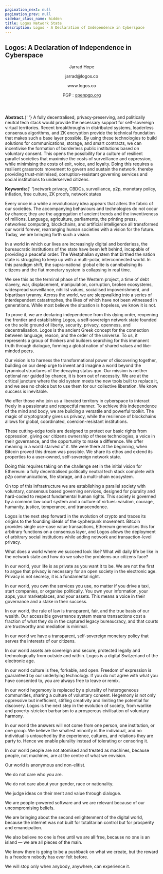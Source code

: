 ```yaml
---
pagination_next: null
pagination_prev: null
sidebar_class_name: hidden
title: Logos Network State
description: Logos - A Declaration of Independence in Cyberspace
---
```



<Manifesto>
  <h2>Logos: A Declaration of Independence in Cyberspace</h2>
  <header>
    <p>Jarrad Hope</p>
    <p>jarrad@logos.co</p>
    <p>www.logos.co</p>
    <p>PGP : <a href="https://keys.openpgp.org/search?q=jarrad%40logos.co" target="_blank">openpgp.org</a></p>
  </header>

  <section>
    <p><b>Abstract.</b>{' '}
      A fully decentralised, privacy-preserving, and politically neutral tech stack would provide the necessary support for self-sovereign virtual territories. Recent breakthroughs in distributed systems, leaderless consensus algorithms, and ZK encryption provide the technical foundation that makes such a base layer possible. By using these technologies to build solutions for communications, storage, and smart contracts, we can incentivise the formation of borderless public institutions based on voluntary consent. This opens the possibility for a culture of resilient parallel societies that maximise the costs of surveillance and oppression, while minimising the costs of exit, voice, and loyalty. Doing this requires a resilient grassroots movement to govern and sustain the network, thereby providing trust-minimised, corruption-resistant governing services and social institutions to underserved citizens.
    </p>
    <p><b>Keywords:</b>{' '}network privacy, CBDCs, surveillance, p2p, monetary policy, inflation, free culture, ZK proofs, network states</p>
  </section>

  <article>
    <p>Every once in a while a revolutionary idea appears that alters the fabric of our societies. The accompanying behaviours and technologies do not occur by chance; they are the aggregation of ancient trends and the inventiveness of millions. Language, agriculture, parliaments, the printing press, networked computing, blockchains, and artificial intelligence all transformed our world forever, rearranging human societies with a vision for the future. Today, we are bringing forth such a vision.</p>
    <p>In a world in which our lives are increasingly digital and borderless, the bureaucratic institutions of the state have been left behind, incapable of providing a peaceful order. The Westphalian system that birthed the nation state is struggling to keep up with a multi-polar, interconnected world. In this paradigm shift, the supra-national global elite is cannibalising its citizens and the fiat monetary system is collapsing in real time.</p>
    <p>We see this as the terminal phase of the Western project, a time of debt slavery, war, displacement, manipulation, corruption, broken ecosystems, widespread surveillance, nihilist values, socialised impoverishment, and bipartisan tyranny. Across the world, we are sleepwalking into a series of interdependent catastrophes, the likes of which have not been witnessed in generations. While most believe the situation is hopeless, we know it is not.</p>
    <p>To prove it, we are declaring independence from this dying order, reopening the frontier and establishing Logos, a self-sovereign network state founded on the solid ground of liberty, security, privacy, openness, and decentralisation. Logos is the ancient Greek concept for the connection between language, reason, and the order of the universe. To us, it represents a group of thinkers and builders searching for this immanent truth through dialogue, forming a global nation of shared values and like-minded peers.</p>
    <p>Our vision is to harness the transformational power of discovering together, building on our deep urge to invent and imagine a world beyond the tyrannical structures of the decaying status quo. Our mission is neither optional nor guided by chance, it is born out of necessity. We are at the critical juncture where the old system meets the new tools built to replace it, and we see no choice but to use them for our collective liberation. We know success is inevitable.</p>
    <p>We offer those who join us a liberated territory in cyberspace to interact freely in a passionate and respectful manner. To achieve this independence of the mind and body, we are building a versatile and powerful toolkit. The magic of cryptography gives us privacy, while the resilience of blockchains allows for global, coordinated, coercion-resistant institutions.</p>
    <p>These cutting-edge tools are designed to protect our basic rights from oppression, giving our citizens ownership of these technologies, a voice in their governance, and the opportunity to make a difference. We offer meaning in a world starved of it. We were there at the beginning, when Bitcoin proved this dream was possible. We share its ethos and extend its properties to a user-owned, self-sovereign network state.</p>
    <p>Doing this requires taking on the challenge set in the initial vision for Ethereum: a fully decentralised politically neutral tech stack complete with p2p communications, file storage, and a multi-chain ecosystem.</p>
    <p>On top of this infrastructure we are establishing a parallel society with voluntary, consensus based governing services, designed for plurality and hard-coded to respect fundamental human rights. This society is governed by a common law court system and a culture of virtues: wisdom, courage, humanity, justice, temperance, and transcendence.</p>
    <p>Logos is the next step forward in the evolution of crypto and traces its origins to the founding ideals of the cypherpunk movement. Bitcoin provides single use-case value transactions, Ethereum generalises this for arbitrary functions on a consensus layer, and Logos allows the deployment of arbitrary social institutions while adding network and transaction-level privacy.</p>
    <p>What does a world where we succeed look like? What will daily life be like in the network state and how do we solve the problems our citizens face?</p>
    <p>In our world, your life is as private as you want it to be. We are not the first to argue that privacy is necessary for an open society in the electronic age. Privacy is not secrecy, it is a fundamental right.</p>
    <p>In our world, you own the services you use, no matter if you drive a taxi, start companies, or organise politically. You own your information, your apps, your marketplaces, and your assets. This means a voice in their governance and a stake in their success.</p>
    <p>In our world, the rule of law is transparent, fair, and the true basis of our wealth. Our accessible governance system means transactions cost a fraction of what they do in the captured legacy bureaucracy, and that courts are trustworthy and mediation is minimal.</p>
    <p>In our world we have a transparent, self-sovereign monetary policy that serves the interests of our citizens.</p>
    <p>In our world assets are sovereign and secure, protected legally and technologically from outside and within. Logos is a digital Switzerland of the electronic age.</p>
    <p>In our world culture is free, forkable, and open. Freedom of expression is guaranteed by our underlying technology. If you do not agree with what you have consented to, you are always free to leave or remix.</p>
    <p>In our world hegemony is replaced by a plurality of heterogeneous communities, sharing a culture of voluntary consent. Hegemony is not only oppressive but inefficient, stifling creativity and limiting the potential for discovery. Logos is the next step in the evolution of society, from warlike and poverty-stricken barbarism to a prosperous civilisation of voluntary harmony.</p>
    <p>In our world the answers will not come from one person, one institution, or one group. We believe the smallest minority is the individual, and no individual is untouched by the experience, cultures, and relations they are party to. Hence we enable plurality instead of tolerating or censoring it.</p>
    <p>In our world people are not atomised and treated as machines, because people, not machines, are at the centre of what we envision.</p>
    <p>Our world is anonymous and non-elitist.</p>
    <p>We do not care who you are.</p>
    <p>We do not care about your gender, race or nationality.</p>
    <p>We judge ideas on their merit and value through dialogue.</p>
    <p>We are people-powered software and we are relevant because of our uncompromising beliefs.</p>
    <p>We are bringing about the second enlightenment of the digital world, because the internet was not built for totalitarian control but for prosperity and emancipation.</p>
    <p>We also believe no one is free until we are all free, because no one is an island — we are all pieces of the main.</p>
    <p>We know there is going to be a pushback on what we create, but the reward is a freedom nobody has ever felt before.</p>
    <p>We will stop only when anybody, anywhere, can experience it.</p>
  </article>
</Manifesto>